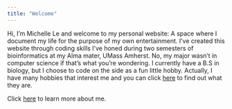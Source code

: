 ```yaml
---
title: "Welcome"
---
```


Hi, I'm Michelle Le and welcome to my personal website: A space where I document my life for the purpose of my own entertainment. I’ve created this website through coding skills I’ve honed during two semesters of bioinformatics at my Alma mater, UMass Amherst. No, my major wasn’t in computer science if that’s what you’re wondering. I currently have a B.S in biology, but I choose to code on the side as a fun little hobby. Actually, I have many hobbies that interest me and you can click [here](https://mishellele.github.io/Michelle/Hobbies.html) to find out what they are.

Click [here](https://mishellele.github.io/Michelle/about.html) to learn more about me.
